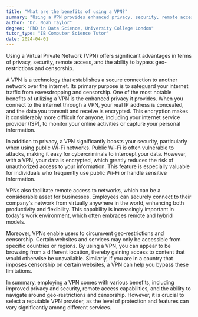 ```yaml
---
title: "What are the benefits of using a VPN?"
summary: "Using a VPN provides enhanced privacy, security, remote access, and bypasses geo-restrictions and censorship."
author: "Dr. Noah Taylor"
degree: "PhD in Data Science, University College London"
tutor_type: "IB Computer Science Tutor"
date: 2024-04-01
---
```


Using a Virtual Private Network (VPN) offers significant advantages in terms of privacy, security, remote access, and the ability to bypass geo-restrictions and censorship.

A VPN is a technology that establishes a secure connection to another network over the internet. Its primary purpose is to safeguard your internet traffic from eavesdropping and censorship. One of the most notable benefits of utilizing a VPN is the enhanced privacy it provides. When you connect to the internet through a VPN, your real IP address is concealed, and the data you transmit and receive is encrypted. This encryption makes it considerably more difficult for anyone, including your internet service provider (ISP), to monitor your online activities or capture your personal information.

In addition to privacy, a VPN significantly boosts your security, particularly when using public Wi-Fi networks. Public Wi-Fi is often vulnerable to attacks, making it easy for cybercriminals to intercept your data. However, with a VPN, your data is encrypted, which greatly reduces the risk of unauthorized access to your information. This feature is especially valuable for individuals who frequently use public Wi-Fi or handle sensitive information.

VPNs also facilitate remote access to networks, which can be a considerable asset for businesses. Employees can securely connect to their company's network from virtually anywhere in the world, enhancing both productivity and flexibility. This capability is increasingly important in today's work environment, which often embraces remote and hybrid models.

Moreover, VPNs enable users to circumvent geo-restrictions and censorship. Certain websites and services may only be accessible from specific countries or regions. By using a VPN, you can appear to be browsing from a different location, thereby gaining access to content that would otherwise be unavailable. Similarly, if you are in a country that imposes censorship on certain websites, a VPN can help you bypass these limitations.

In summary, employing a VPN comes with various benefits, including improved privacy and security, remote access capabilities, and the ability to navigate around geo-restrictions and censorship. However, it is crucial to select a reputable VPN provider, as the level of protection and features can vary significantly among different services.
    